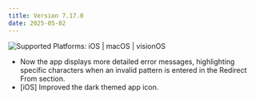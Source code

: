 ```yaml
---
title: Version 7.17.0
date: 2025-05-02
---
```


![Supported Platforms: iOS | macOS | visionOS](https://img.shields.io/badge/Platforms-iOS%20|%20macOS%20|%20visionOS-white)

* Now the app displays more detailed error messages, highlighting specific characters when an invalid pattern is entered in the Redirect From section.
* [iOS] Improved the dark themed app icon.

